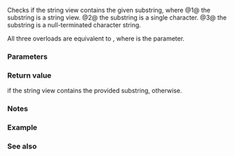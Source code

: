 {{cpp/string/basic_string_view/title|contains}}
{{cpp/string/basic_string_view/navbar}}
{{dcl begin}}
{{dcl|num=1|since=c++23|1=
constexpr bool contains( basic_string_view sv ) const noexcept;
}}
{{dcl|num=2|since=c++23|1=
constexpr bool contains( CharT c ) const noexcept;
}}
{{dcl|num=3|since=c++23|1=
constexpr bool contains( const CharT* s ) const;
}}
{{dcl end}}

Checks if the string view contains the given substring, where 
@1@ the substring is a string view.
@2@ the substring is a single character.
@3@ the substring is a null-terminated character string.

All three overloads are equivalent to {{c|1=return find(x) != npos;}}, where {{tt|x}} is the parameter.

===Parameters===
{{par begin}}
{{par|sv|a string view}}
{{par|c|a single character}}
{{par|s|a null-terminated character string}}
{{par end}} 

===Return value===
{{c|true}} if the string view contains the provided substring, {{c|false}} otherwise.

===Notes===
{{feature test macro|__cpp_lib_string_contains|{{tt|contains}} functions|std=C++23|value=202011L}}

===Example===
{{example
|code=
#include &lt;string_view&gt;
using namespace std::literals;

static_assert
(
    // bool contains(basic_string_view x) const noexcept;
    "https://cppreference.com"sv.contains("cpp"sv) == true and
    "https://cppreference.com"sv.contains("php"sv) == false and

    // bool contains(CharT x) const noexcept;
    "C++23"sv.contains('+') == true and
    "C++23"sv.contains('-') == false and

    // bool contains(const CharT* x) const;
    std::string_view("basic_string_view").contains("string") == true and
    std::string_view("basic_string_view").contains("String") == false
);

int main() {}
}}

===See also===
{{dsc begin}}
{{dsc inc|cpp/string/basic_string_view/dsc starts_with}}
{{dsc inc|cpp/string/basic_string_view/dsc ends_with}}
{{dsc inc|cpp/string/basic_string_view/dsc find}}
{{dsc inc|cpp/string/basic_string_view/dsc substr}}
{{dsc inc|cpp/string/basic_string/dsc {{SUBPAGENAMEE}}}}
{{dsc end}}

{{langlinks|de|es|fr|it|ja|pl|pt|ru|zh}}